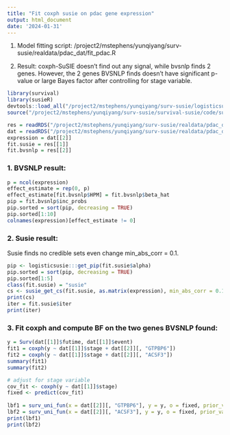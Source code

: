 ```yaml
---
title: "Fit coxph susie on pdac gene expression"
output: html_document
date: '2024-01-31'
---
```


1. Model fitting script: /project2/mstephens/yunqiyang/surv-susie/realdata/pdac_dat/fit_pdac.R

2. Result: coxph-SuSIE doesn't find out any signal, while bvsnlp finds 2 genes. However, the 2 genes BVSNLP finds doesn't have significant p-value or large Bayes factor after controlling for stage variable. 

```r
library(survival)
library(susieR)
devtools::load_all("/project2/mstephens/yunqiyang/surv-susie/logisticsusie")
source("/project2/mstephens/yunqiyang/surv-susie/survival-susie/code/surv_susie_helper.R")
```

```r
res = readRDS("/project2/mstephens/yunqiyang/surv-susie/realdata/pdac_dat/fit_pdac.rds")
dat = readRDS("/project2/mstephens/yunqiyang/surv-susie/realdata/pdac_dat/dat_pdac.rds")
expression = dat[[2]]
fit.susie = res[[1]]
fit.bvsnlp = res[[2]]
```

### 1. BVSNLP result:

```r
p = ncol(expression)
effect_estimate = rep(0, p)
effect_estimate[fit.bvsnlp$HPM] = fit.bvsnlp$beta_hat
pip = fit.bvsnlp$inc_probs
pip.sorted = sort(pip, decreasing = TRUE)
pip.sorted[1:10]
colnames(expression)[effect_estimate != 0]
```


### 2. Susie result:

Susie finds no credible sets even change min_abs_corr = 0.1. 

```r

pip <- logisticsusie:::get_pip(fit.susie$alpha)
pip.sorted = sort(pip, decreasing = TRUE)
pip.sorted[1:5]
class(fit.susie) = "susie"
cs <- susie_get_cs(fit.susie, as.matrix(expression), min_abs_corr = 0.1)
print(cs)
iter = fit.susie$iter
print(iter)
```

### 3. Fit coxph and compute BF on the two genes BVSNLP found:

```r
y = Surv(dat[[1]]$futime, dat[[1]]$event)
fit1 = coxph(y ~ dat[[1]]$stage + dat[[2]][, "GTPBP6"])
fit2 = coxph(y ~ dat[[1]]$stage + dat[[2]][, "ACSF3"])
summary(fit1)
summary(fit2)
```

```r
# adjust for stage variable
cov_fit <- coxph(y ~ dat[[1]]$stage)
fixed <- predict(cov_fit)
      
lbf1 = surv_uni_fun(x = dat[[2]][, "GTPBP6"], y = y, o = fixed, prior_variance = 0.1, estimate_intercept = 0)$lbf
lbf2 = surv_uni_fun(x = dat[[2]][, "ACSF3"], y = y, o = fixed, prior_variance = 0.1, estimate_intercept = 0)$lbf
print(lbf1)
print(lbf2)
```




